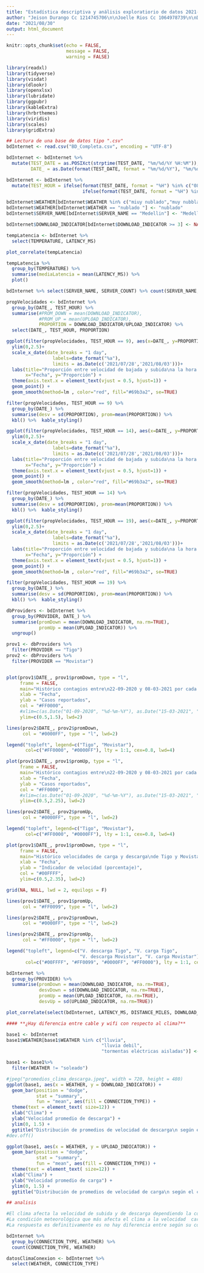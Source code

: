```yaml
---
title: "Estadística descriptiva y análisis exploratiorio de datos 2021-1\n\nTrabajo grupal 2"
author: "Jeison Durango Cc 1214745706\n\nJoelle Rios Cc 1064978739\n\nDaniela Guardia Cuervo Cc 1007675467"
date: "2021/08/30"
output: html_document
---
```


```r
knitr::opts_chunk$set(echo = FALSE,
                      message = FALSE,
                      warning = FALSE)
```

```r
library(readxl)
library(tidyverse)
library(visdat)
library(dlookr)
library(openxlsx)
library(lubridate)
library(ggpubr)
library(kableExtra)
library(hrbrthemes)
library(viridis)
library(scales)
library(gridExtra)
```

```r
## Lectura de una base de datos tipo ".csv"
bdInternet <- read.csv("BD_Completa.csv", encoding = "UTF-8")

bdInternet <- bdInternet %>%
  mutate(TEST_DATE = as.POSIXct(strptime(TEST_DATE, "%m/%d/%Y %H:%M")),
         DATE_ = as.Date(format(TEST_DATE, format = "%m/%d/%Y"), "%m/%d/%Y"))

bdInternet <- bdInternet %>%
  mutate(TEST_HOUR = ifelse(format(TEST_DATE, format = "%H") %in% c("08", "09"), 9,
                            ifelse(format(TEST_DATE, format = "%H") %in% c("13", "14"), 14, 19)))

bdInternet$WEATHER[bdInternet$WEATHER %in% c("miuy nublado","muy nubblado")] <- "muy nublado"
bdInternet$WEATHER[bdInternet$WEATHER == "nublado "] <- "nublado"
bdInternet$SERVER_NAME[bdInternet$SERVER_NAME == "Medellin"] <- "Medellín"

bdInternet$DOWNLOAD_INDICATOR[bdInternet$DOWNLOAD_INDICATOR >= 3] <- NA
```

```r
tempLatencia <- bdInternet %>%
  select(TEMPERATURE, LATENCY_MS)

plot_correlate(tempLatencia)
```

```r
tempLatencia %>%
  group_by(TEMPERATURE) %>%
  summarise(mediaLatencia = mean(LATENCY_MS)) %>%
  plot()
```

```r
bdInternet %>% select(SERVER_NAME, SERVER_COUNT) %>% count(SERVER_NAME, SERVER_COUNT)
```

```r
propVelocidades <- bdInternet %>%
  group_by(DATE_, TEST_HOUR) %>%
  summarise(#PROM_DOWN = mean(DOWNLOAD_INDICATOR),
            #PROM_UP = mean(UPLOAD_INDICATOR),
            PROPORTION = DOWNLOAD_INDICATOR/UPLOAD_INDICATOR) %>%
  select(DATE_, TEST_HOUR, PROPORTION)
```

```r
ggplot(filter(propVelocidades, TEST_HOUR == 9), aes(x=DATE_, y=PROPORTION)) +
  ylim(0,2.5)+
  scale_x_date(date_breaks = "1 day", 
                 labels=date_format("%a"),
                 limits = as.Date(c('2021/07/28','2021/08/03')))+
  labs(title="Proporción entre velocidad de bajada y subida\na la hora 9.",
       x="Fecha", y="Proporción") +
  theme(axis.text.x = element_text(vjust = 0.5, hjust=1)) +
  geom_point() +
  geom_smooth(method=lm , color="red", fill="#69b3a2", se=TRUE)

filter(propVelocidades, TEST_HOUR == 9) %>%
  group_by(DATE_) %>%
  summarise(desv = sd(PROPORTION), prom=mean(PROPORTION)) %>% 
  kbl() %>%  kable_styling()
```
```r
ggplot(filter(propVelocidades, TEST_HOUR == 14), aes(x=DATE_, y=PROPORTION)) +
  ylim(0,2.5)+
  scale_x_date(date_breaks = "1 day", 
                 labels=date_format("%a"),
                 limits = as.Date(c('2021/07/28','2021/08/03')))+
  labs(title="Proporción entre velocidad de bajada y subida\na la hora 14.",
       x="Fecha", y="Proporción") +
  theme(axis.text.x = element_text(vjust = 0.5, hjust=1)) +
  geom_point() +
  geom_smooth(method=lm , color="red", fill="#69b3a2", se=TRUE)

filter(propVelocidades, TEST_HOUR == 14) %>%
  group_by(DATE_) %>%
  summarise(desv = sd(PROPORTION), prom=mean(PROPORTION)) %>% 
  kbl() %>%  kable_styling()
```
```r
ggplot(filter(propVelocidades, TEST_HOUR == 19), aes(x=DATE_, y=PROPORTION)) +
  ylim(0,2.5)+
  scale_x_date(date_breaks = "1 day", 
                 labels=date_format("%a"),
                 limits = as.Date(c('2021/07/28','2021/08/03')))+
  labs(title="Proporción entre velocidad de bajada y subida\na la hora 19.",
       x="Fecha", y="Proporción") +
  theme(axis.text.x = element_text(vjust = 0.5, hjust=1)) +
  geom_point() +
  geom_smooth(method=lm , color="red", fill="#69b3a2", se=TRUE)

filter(propVelocidades, TEST_HOUR == 19) %>%
  group_by(DATE_) %>%
  summarise(desv = sd(PROPORTION), prom=mean(PROPORTION)) %>% 
  kbl() %>%  kable_styling()
```
```r
dbProviders <- bdInternet %>%
  group_by(PROVIDER, DATE_) %>%
  summarise(promDown = mean(DOWNLOAD_INDICATOR, na.rm=TRUE),
            promUp = mean(UPLOAD_INDICATOR)) %>%
  ungroup()

prov1 <- dbProviders %>%
  filter(PROVIDER == "Tigo")
prov2 <- dbProviders %>%
  filter(PROVIDER == "Movistar")
```
```r

```


```r
plot(prov1$DATE_, prov1$promDown, type = "l",
     frame = FALSE,
     main="Histórico contagios entre\n22-09-2020 y 08-03-2021 por cada grupo etario",
     xlab = "Fecha",
     ylab = "Casos reportados",
     col = "#FF0000",
     #xlim=c(as.Date("01-09-2020", "%d-%m-%Y"), as.Date("15-03-2021", "%d-%m-%Y")),
     ylim=c(0.5,1.5), lwd=2)

lines(prov2$DATE_, prov2$promDown,
      col = "#0000FF", type = "l", lwd=2)

legend("topleft", legend=c("Tigo", "Movistar"),
       col=c("#FF0000", "#0000FF"), lty = 1:1, cex=0.8, lwd=4)


```

```r
plot(prov1$DATE_, prov1$promUp, type = "l",
     frame = FALSE,
     main="Histórico contagios entre\n22-09-2020 y 08-03-2021 por cada grupo etario",
     xlab = "Fecha",
     ylab = "Casos reportados",
     col = "#FF0000",
     #xlim=c(as.Date("01-09-2020", "%d-%m-%Y"), as.Date("15-03-2021", "%d-%m-%Y")),
     ylim=c(0.5,2.25), lwd=2)

lines(prov2$DATE_, prov2$promUp,
      col = "#0000FF", type = "l", lwd=2)

legend("topleft", legend=c("Tigo", "Movistar"),
       col=c("#FF0000", "#0000FF"), lty = 1:1, cex=0.8, lwd=4)
```

```r
plot(prov1$DATE_, prov1$promDown, type = "l",
     frame = FALSE,
     main="Histórico velocidades de carga y descarga\nde Tigo y Movistar",
     xlab = "Fecha",
     ylab = "Indicador de velocidad (porcentaje)",
     col = "#00FFFF",
     ylim=c(0.5,2.35), lwd=2)

grid(NA, NULL, lwd = 2, equilogs = F)

lines(prov1$DATE_, prov1$promUp,
      col = "#FF0099", type = "l", lwd=2)

lines(prov2$DATE_, prov2$promDown,
      col = "#0000FF", type = "l", lwd=2)

lines(prov2$DATE_, prov2$promUp,
      col = "#FF0000", type = "l", lwd=2)

legend("topleft", legend=c("V. descarga Tigo", "V. carga Tigo",
                           "V. descarga Movistar", "V. carga Movistar"),
       col=c("#00FFFF", "#FF0099", "#0000FF", "#FF0000"), lty = 1:1, cex=0.8, lwd=4)
```

```r
bdInternet %>%
  group_by(PROVIDER) %>%
  summarise(promDown = mean(DOWNLOAD_INDICATOR, na.rm=TRUE),
            desvDown = sd(DOWNLOAD_INDICATOR, na.rm=TRUE),
            promUp = mean(UPLOAD_INDICATOR, na.rm=TRUE),
            desvUp = sd(UPLOAD_INDICATOR, na.rm=TRUE))
```
```r
plot_correlate(select(bdInternet, LATENCY_MS, DISTANCE_MILES, DOWNLOAD_INDICATOR, UPLOAD_INDICATOR))
```



```r

#### **¿Hay diferencia entre cable y wifi con respecto al clima?**

base1 <- bdInternet 
base1$WEATHER[base1$WEATHER %in% c("lluvia",
                                   "lluvia debil",
                                   "tormentas eléctricas aisladas")] <- "lluvia"

base1 <- base1%>%
  filter(WEATHER != "soleado")


```

```r
#jpeg("promedios_clima_descarga.jpeg", width = 720, height = 480)
ggplot(base1, aes(x = WEATHER, y = DOWNLOAD_INDICATOR)) +
  geom_bar(position = "dodge",
           stat = "summary",
           fun = "mean", aes(fill = CONNECTION_TYPE)) +
  theme(text = element_text( size=12)) +
  xlab("Clima") +
  ylab("Velocidad promedio de descarga") +
  ylim(0, 1.5) +
  ggtitle("Distribución de promedios de velocidad de descarga\n según el clima y el tipo de conexión.")
#dev.off()

ggplot(base1, aes(x = WEATHER, y = UPLOAD_INDICATOR)) +
  geom_bar(position = "dodge",
           stat = "summary",
           fun = "mean", aes(fill = CONNECTION_TYPE)) +
  theme(text = element_text( size=12)) +
  xlab("Clima") +
  ylab("Velocidad promedio de carga") +
  ylim(0, 1.5) +
  ggtitle("Distribución de promedios de velocidad de carga\n según el clima y el tipo de conexión.")

## analisis

#El clima afecta la velocidad de subida y de descarga dependiendo la conexión de cable de red o wifi.
#La condición meteorológica que más afecta el clima a la velocidad  carga y descarga del internet tanto para la conexión de cable de red o wifi es la lluvia débil y  cuando es soleado son los  más efectos negativos creando interferencias puede tener sobre nuestro internet   puede ser por el factores. pocos datos que se tiene en las mediciones debido a la ola invernal que atraviesa nuestro departamento de Antioquia, la intensidad de la señal y mucho más con el sobrecalentamiento del equipo en días soleados y las lluvias débiles absorben esta frecuencia de radio y por tanto bloquean parcialmente  esta señal creando interferencias en la señal  contrario a las tormentas eléctricas que un principio se pensó que el afectaba la velocidad de descarga resulto una velocidad superior a los demás climas seguido por parcialmente nublado los demás climas tienen una velocidad constantes. 
#La respuesta es definitivamente es no hay diferencia entre según su conexión de cable de red o wifi lo que hace que la conexión a internet es el clima.
```
```r
bdInternet %>%
  group_by(CONNECTION_TYPE, WEATHER) %>%
  count(CONNECTION_TYPE, WEATHER)
```

```r
datosClimaConexion <- bdInternet %>%
  select(WEATHER, CONNECTION_TYPE)
```




